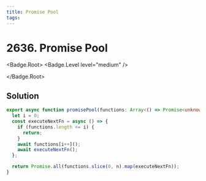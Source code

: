 ```yaml
---
title: Promise Pool
tags:
---
```


# 2636. Promise Pool

<Badge.Root>
<Badge.Level level="medium" />

</Badge.Root>

## Solution

```typescript filename="solution.ts" copy
export async function promisePool(functions: Array<() => Promise<unknown>>, n: number) {
  let i = 0;
  const executeNextFn = async () => {
    if (functions.length <= i) {
      return;
    }
    await functions[i++]();
    await executeNextFn();
  };

  return Promise.all(functions.slice(0, n).map(executeNextFn));
}
```

<ProblemLink
  codingSite="leetcode"
  href="https://leetcode.com/problems/promise-pool"
  title="Promise Pool"
/>
